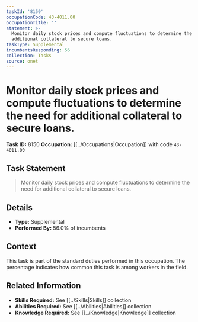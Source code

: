 ```yaml
---
taskId: '8150'
occupationCode: 43-4011.00
occupationTitle: ''
statement: >-
  Monitor daily stock prices and compute fluctuations to determine the need for
  additional collateral to secure loans.
taskType: Supplemental
incumbentsResponding: 56
collection: Tasks
source: onet
---
```

# Monitor daily stock prices and compute fluctuations to determine the need for additional collateral to secure loans.

**Task ID:** 8150
**Occupation:** [[../Occupations|Occupation]] with code `43-4011.00`

## Task Statement

> Monitor daily stock prices and compute fluctuations to determine the need for additional collateral to secure loans.

## Details

- **Type:** Supplemental
- **Performed By:** 56.0% of incumbents

## Context

This task is part of the standard duties performed in this occupation. The percentage indicates how common this task is among workers in the field.

## Related Information

- **Skills Required:** See [[../Skills|Skills]] collection
- **Abilities Required:** See [[../Abilities|Abilities]] collection
- **Knowledge Required:** See [[../Knowledge|Knowledge]] collection
